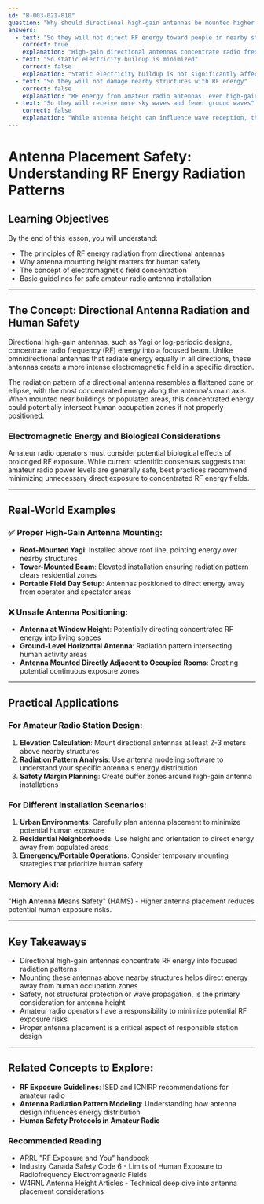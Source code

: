 ```yaml
---
id: "B-003-021-010"
question: "Why should directional high-gain antennas be mounted higher than nearby structures?"
answers:
  - text: "So they will not direct RF energy toward people in nearby structures"
    correct: true
    explanation: "High-gain directional antennas concentrate radio frequency (RF) energy into a focused beam, creating a concentrated electromagnetic field. Mounting these antennas higher than surrounding structures helps ensure that this concentrated RF energy is directed above human occupancy zones, minimizing potential human exposure to high-intensity electromagnetic radiation. This placement follows safety guidelines that aim to reduce potential biological effects of prolonged RF exposure."
  - text: "So static electricity buildup is minimized"
    correct: false
    explanation: "Static electricity buildup is not significantly affected by antenna mounting height. While proper grounding helps manage static electricity, the primary reason for elevated mounting is related to signal propagation and human safety, not static electricity prevention. Antenna grounding systems and lightning protection are more relevant to static electricity management."
  - text: "So they will not damage nearby structures with RF energy"
    correct: false
    explanation: "RF energy from amateur radio antennas, even high-gain directional models, does not physically damage structures through thermal or mechanical effects at typical amateur radio power levels. The concern is biological safety for humans, not structural damage. While extremely high-power commercial transmitters might cause localized heating, amateur radio stations operate well below such power thresholds."
  - text: "So they will receive more sky waves and fewer ground waves"
    correct: false
    explanation: "While antenna height can influence wave reception, this is not the primary reason for mounting directional high-gain antennas above nearby structures. The main considerations are signal directionality, radiation pattern optimization, and human safety. Ground wave and sky wave propagation are complex phenomena influenced by multiple factors beyond simple mounting height."
---
```


# Antenna Placement Safety: Understanding RF Energy Radiation Patterns

## Learning Objectives
By the end of this lesson, you will understand:
- The principles of RF energy radiation from directional antennas
- Why antenna mounting height matters for human safety
- The concept of electromagnetic field concentration
- Basic guidelines for safe amateur radio antenna installation

---

## The Concept: Directional Antenna Radiation and Human Safety

Directional high-gain antennas, such as Yagi or log-periodic designs, concentrate radio frequency (RF) energy into a focused beam. Unlike omnidirectional antennas that radiate energy equally in all directions, these antennas create a more intense electromagnetic field in a specific direction.

The radiation pattern of a directional antenna resembles a flattened cone or ellipse, with the most concentrated energy along the antenna's main axis. When mounted near buildings or populated areas, this concentrated energy could potentially intersect human occupation zones if not properly positioned.

### Electromagnetic Energy and Biological Considerations

Amateur radio operators must consider potential biological effects of prolonged RF exposure. While current scientific consensus suggests that amateur radio power levels are generally safe, best practices recommend minimizing unnecessary direct exposure to concentrated RF energy fields.

---

## Real-World Examples

### ✅ Proper High-Gain Antenna Mounting:
- **Roof-Mounted Yagi**: Installed above roof line, pointing energy over nearby structures
- **Tower-Mounted Beam**: Elevated installation ensuring radiation pattern clears residential zones
- **Portable Field Day Setup**: Antennas positioned to direct energy away from operator and spectator areas

### ❌ Unsafe Antenna Positioning:
- **Antenna at Window Height**: Potentially directing concentrated RF energy into living spaces
- **Ground-Level Horizontal Antenna**: Radiation pattern intersecting human activity areas
- **Antenna Mounted Directly Adjacent to Occupied Rooms**: Creating potential continuous exposure zones

---

## Practical Applications

### For Amateur Radio Station Design:
1. **Elevation Calculation**: Mount directional antennas at least 2-3 meters above nearby structures
2. **Radiation Pattern Analysis**: Use antenna modeling software to understand your specific antenna's energy distribution
3. **Safety Margin Planning**: Create buffer zones around high-gain antenna installations

### For Different Installation Scenarios:
1. **Urban Environments**: Carefully plan antenna placement to minimize potential human exposure
2. **Residential Neighborhoods**: Use height and orientation to direct energy away from populated areas
3. **Emergency/Portable Operations**: Consider temporary mounting strategies that prioritize human safety

### Memory Aid:
"**H**igh **A**ntenna **M**eans **S**afety" (HAMS) - Higher antenna placement reduces potential human exposure risks.

---

## Key Takeaways

- Directional high-gain antennas concentrate RF energy into focused radiation patterns
- Mounting these antennas above nearby structures helps direct energy away from human occupation zones
- Safety, not structural protection or wave propagation, is the primary consideration for antenna height
- Amateur radio operators have a responsibility to minimize potential RF exposure risks
- Proper antenna placement is a critical aspect of responsible station design

---

## Related Concepts to Explore:
- **RF Exposure Guidelines**: ISED and ICNIRP recommendations for amateur radio
- **Antenna Radiation Pattern Modeling**: Understanding how antenna design influences energy distribution
- **Human Safety Protocols in Amateur Radio**

### Recommended Reading
- ARRL "RF Exposure and You" handbook
- Industry Canada Safety Code 6 - Limits of Human Exposure to Radiofrequency Electromagnetic Fields
- W4RNL Antenna Height Articles - Technical deep dive into antenna placement considerations